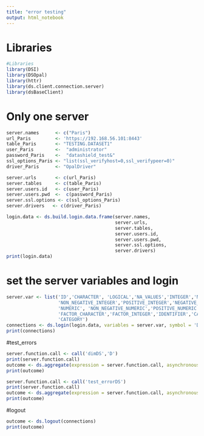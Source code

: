 ```yaml
---
title: "error testing"
output: html_notebook
---
```




# Libraries
```r
#Libraries 
library(DSI)
library(DSOpal)
library(httr)
library(ds.client.connection.server)
library(dsBaseClient)
```
# Only one server

```r
server.names      <- c("Paris")
url_Paris         <- 'https://192.168.56.101:8443'
table_Paris       <- "TESTING.DATASET1"
user_Paris        <-  "administrator"
password_Paris    <-  "datashield_test&"
ssl_options_Paris <- "list(ssl_verifyhost=0,ssl_verifypeer=0)"
driver_Paris      <- "OpalDriver"

server.urls       <- c(url_Paris)
server.tables     <- c(table_Paris)
server.users.id   <- c(user_Paris)
server.users.pwd  <-  c(password_Paris)
server.ssl.options <- c(ssl_options_Paris)
server.drivers   <- c(driver_Paris)
```


```r
login.data <- ds.build.login.data.frame(server.names,
                                        server.urls,
                                        server.tables,
                                        server.users.id,
                                        server.users.pwd,
                                        server.ssl.options,
                                        server.drivers)
print(login.data)
```

# set the server variables and login
```R
server.var <- list('ID','CHARACTER', 'LOGICAL','NA_VALUES','INTEGER','NULL_VALUES',
                   'NON_NEGATIVE_INTEGER','POSITIVE_INTEGER','NEGATIVE_INTEGER',
                   'NUMERIC', 'NON_NEGATIVE_NUMERIC','POSITIVE_NUMERIC','NEGATIVE_NUMERIC',
                   'FACTOR_CHARACTER','FACTOR_INTEGER','IDENTIFIER','CATEGORY','IDENTIFIER',
                   'CATEGORY')
connections <- ds.login(login.data, variables = server.var, symbol = 'D')
print(connections)
```

#test_errors
```r
server.function.call <- call('dimDS','D')
print(server.function.call)
outcome <- ds.aggregate(expression = server.function.call, asynchronous = FALSE, datasources = connections)
print(outcome)
```

```r
server.function.call <- call('test_errorDS')
print(server.function.call)
outcome <- ds.aggregate(expression = server.function.call, asynchronous = FALSE, datasources = connections)
print(outcome)
```

#logout
```R
outcome <- ds.logout(connections)
print(outcome)
```